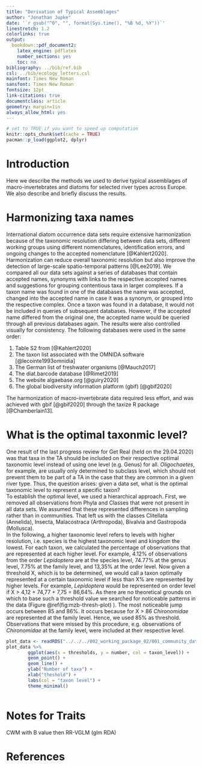 ```yaml
---
title: "Derivation of Typical Assemblages"
author: "Jonathan Jupke"
date: '`r gsub("^0", "", format(Sys.time(), "%B %d, %Y"))`'
linestretch: 1.2
colorlinks: true
output:
  bookdown::pdf_document2:
    latex_engine: pdflatex
    number_sections: yes
    toc: no
bibliography: ../bib/ref.bib
csl: ../bib/ecology_letters.csl
mainfont: Times New Roman
sansfont: Times New Roman
fontsize: 12pt
link-citations: true
documentclass: article
geometry: margin=1in
always_allow_html: yes
---
```


```r
# set to TRUE if you want to speed up computation 
knitr::opts_chunk$set(cache = TRUE)
pacman::p_load(ggplot2, dplyr)
```

\clearpage

\renewcommand{\baselinestretch}{0.5}\normalsize
\tableofcontents
\renewcommand{\baselinestretch}{1.1}\normalsize

\clearpage
# Introduction 
<!-- ADD TO INTRO  -->
Here we describe the methods we used to derive typical assemblages of macro-invertebrates and diatoms for selected river types across Europe. We also describe and briefly discuss the results.

# Harmonizing taxa names
International diatom occurrence data sets require extensive harmonization because of the taxonomic resolution differing between data sets, different working groups using different nomenclatures, identification errors, and ongoing changes to the accepted nomenclature [@Kahlert2020]. Harmonization can reduce overall taxonomic resolution but also improve the detection of large-scale spatio-temporal patterns [@Lee2019]. We compared all our data sets against a series of databases that contain accepted names, synonyms with links to the respective accepted names and suggestions for grouping contentious taxa in larger complexes. If a taxon name was found in one of the databases the name was accepted, changed into the accepted name in case it was a synonym, or grouped into the respective complex. Once a taxon was found in a database, it would not be included in queries of subsequent databases. However, if the accepted name differed from the original one, the accepted name would be queried through all previous databases again. The results were also controlled visually for consistency. The following databases were used in the same order: 

1.	Table S2 from [@Kahlert2020]
2.	The taxon list associated with the OMNIDA software [@lecointe1993omnidia]
3.	The German list of freshwater organisms [@Mauch2017]
4.	The diat.barcode database [@Rimet2019]
5.	The website algaebase.org [@guiry2020]
6.	The global biodiversity information platform (gbif) [@gbif2020]


The harmonization of macro-invertebrate data required less effort, and was achieved with gbif [@gbif2020] through the taxize R package [@Chamberlain13]. 

# What is the optimal taxonmic level? 
One result of the last progress review for Get Real (held on the 29.04.2020) was that taxa in the TA should be included on their respective optimal taxonomic level 
instead of using one level (e.g. Genus) for all. *Oligochaetes*, for example, are usually only determined to subclass level, which should not prevent them to be part of a TA in the case that 
they are common in a given river type. Thus, the question arises: given a data set, what is the optimal taxonomic level to represent a specific taxon?  
To establish the optimal level, we used a hierarchical approach. First, we removed all observations from Phyla and Classes that were not present 
in all data sets. We assumed that these represented differences in sampling rather than in communities. That left us with the classes Clitellata (Annelida), Insecta, Malacostraca (Arthropoda), Bivalvia and Gastropoda (Mollusca).  
In the following, a higher taxonomic level refers to levels with higher resolution, i.e. species is the highest taxonomic level and kingdom the lowest. For each taxon, we calculated the percentage of observations that are represented at each higher level. For example, 4.12\% of observations from the order *Lepidoptera* are at the species level, 74.77\% at the genus level, 7.75\% at the family level, and 13,35\% at the order level. Now given a threshold X, which is to be determined, we would call a taxon optimally represented at a certain taxonomic level if less than X\% are represented by higher levels. For example, *Lepidoptera* would be represented on order level if X > 4,12 + 74,77 + 7,75 = 86,64\%. As there are no theoretical grounds on which to base such a threshold value we searched for noticeable patterns in the data (Figure  \@ref(fig:mzb-thresh-plot) ). The most noticeable jump occurs between 85 and 86\%. It occurs because for X > 86 *Chironomidae* are represented at the family level. Hence, we used 85\% as threshold. Observations that were missed by this procedure, e.g. observations of *Chironomidae* at the family level, were included at their respective level.   

```r
plot_data <- readRDS("../../../002_working_package_02/001_community_data/002_combined/002_invertebrates/003_processed_data/001_2020-10-01_threshold_plot_data")
plot_data %>% 
        ggplot(aes(x = thresholds, y = number, col = taxon_level)) + 
        geom_point() + 
        geom_line() + 
        ylab("Number of taxa") + 
        xlab("theshold") + 
        labs(col = "taxon level") + 
        theme_minimal()
  
```

# Notes for Traits 
CWM with B value then RR-VGLM (glm RDA)

# References